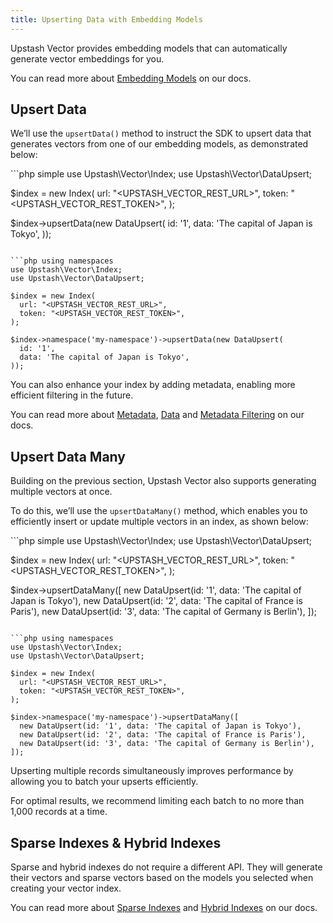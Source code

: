 ```yaml
---
title: Upserting Data with Embedding Models
---
```


Upstash Vector provides embedding models that can automatically generate vector embeddings for you.

You can read more about [Embedding Models](/vector/features/embeddingmodels) on our docs.

## Upsert Data

We’ll use the `upsertData()` method to instruct the SDK to upsert data that generates vectors from one of our embedding models, as demonstrated below:

<CodeGroup>
```php simple
use Upstash\Vector\Index;
use Upstash\Vector\DataUpsert;

$index = new Index(
  url: "<UPSTASH_VECTOR_REST_URL>",
  token: "<UPSTASH_VECTOR_REST_TOKEN>",
);

$index->upsertData(new DataUpsert(
  id: '1',
  data: 'The capital of Japan is Tokyo',
));
```

```php using namespaces
use Upstash\Vector\Index;
use Upstash\Vector\DataUpsert;

$index = new Index(
  url: "<UPSTASH_VECTOR_REST_URL>",
  token: "<UPSTASH_VECTOR_REST_TOKEN>",
);

$index->namespace('my-namespace')->upsertData(new DataUpsert(
  id: '1',
  data: 'The capital of Japan is Tokyo',
));
```
</CodeGroup>

You can also enhance your index by adding metadata, enabling more efficient filtering in the future.

You can read more about [Metadata](/vector/features/metadata#metadata), [Data](/vector/features/metadata#data) and [Metadata Filtering](/vector/features/filtering) on our docs.

## Upsert Data Many

Building on the previous section, Upstash Vector also supports generating multiple vectors at once.

To do this, we’ll use the `upsertDataMany()` method, which enables you to efficiently insert or update multiple vectors in an index, as shown below:

<CodeGroup>
```php simple
use Upstash\Vector\Index;
use Upstash\Vector\DataUpsert;

$index = new Index(
  url: "<UPSTASH_VECTOR_REST_URL>",
  token: "<UPSTASH_VECTOR_REST_TOKEN>",
);

$index->upsertDataMany([
  new DataUpsert(id: '1', data: 'The capital of Japan is Tokyo'),
  new DataUpsert(id: '2', data: 'The capital of France is Paris'),
  new DataUpsert(id: '3', data: 'The capital of Germany is Berlin'),
]);
```

```php using namespaces
use Upstash\Vector\Index;
use Upstash\Vector\DataUpsert;

$index = new Index(
  url: "<UPSTASH_VECTOR_REST_URL>",
  token: "<UPSTASH_VECTOR_REST_TOKEN>",
);

$index->namespace('my-namespace')->upsertDataMany([
  new DataUpsert(id: '1', data: 'The capital of Japan is Tokyo'),
  new DataUpsert(id: '2', data: 'The capital of France is Paris'),
  new DataUpsert(id: '3', data: 'The capital of Germany is Berlin'),
]);
```
</CodeGroup>

Upserting multiple records simultaneously improves performance by allowing you to batch your upserts efficiently.

<Note>For optimal results, we recommend limiting each batch to no more than 1,000 records at a time.</Note>

## Sparse Indexes & Hybrid Indexes

Sparse and hybrid indexes do not require a different API. They will generate their vectors and sparse vectors 
based on the models you selected when creating your vector index.

You can read more about [Sparse Indexes](/vector/features/sparseindexes) and [Hybrid Indexes](/vector/features/hybridindexes) on our docs.